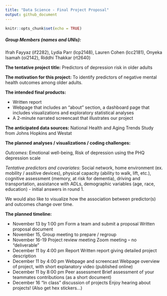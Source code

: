 ```yaml
---
title: "Data Science - Final Project Proposal"
output: github_document
---
```


```r
knitr::opts_chunk$set(echo = TRUE)
```




##### Group Members (names and UNIs): 
Ifrah Fayyaz (if2282), Lydia Parr (lcp2148), Lauren Cohen (lcc2181), Onyeka Isamah (oi2142), Riddhi Thakkar (rt2640) 


**The tentative project title:**
Predictors of depression risk in older adults


**The motivation for this project:**
To identify predictors of negative mental health outcomes among older adults. 

**The intended final products:**

- Written report
- Webpage that includes an "about" section, a dashboard page that includes visualizations and exploratory statistical analyses
- A 2-minute narrated screencast that illustrates our project

**The anticipated data sources:**
National Health and Aging Trends Study from Johns Hopkins and Westat 

**The planned analyses / visualizations / coding challenges:**

*Outcomes*: Emotional well-being, Risk of depression using the PHQ depression scale

*Tentative predictors and covariates*: Social network, home environment (ex. mobility / assitive devices), physical capacity (ability to walk, lift, etc.), cognitive assessment (memory, at risk for dementia), driving and transportation, assistance with ADLs, demographic variables (age, race, education) - initial answers in round 1.  

We would also like to visualize how the association between predictor(s) and outcomes change over time. 

**The planned timeline:** 

- November 13 by 1:00 pm	Form a team and submit a proposal	Written proposal document
- November 15, Group meeting to prepare / regroup 
- November 16-19	Project review meeting	Zoom meeting – no “deliverable”
- December 11 by 4:00 pm	Report	Written report giving detailed project description
- December 11 by 4:00 pm	Webpage and screencast	Webpage overview of project, with short explanatory video (published online)
- December 11 by 8:00 pm	Peer assessment	Brief assessment of your teammates contributions (as a short document)
- December 16	“In class” discussion of projects	Enjoy hearing about projects! (Also get hex stickers…)

